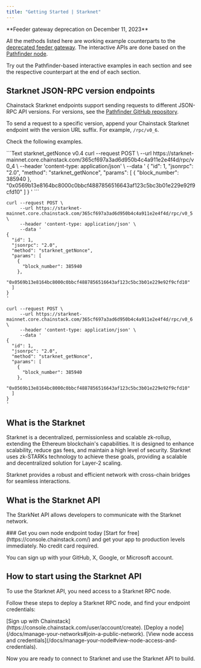 ---
title: "Getting Started | Starknet"
---

<Info>
  **Feeder gateway deprecation on December 11, 2023**

  All the methods listed here are working example counterparts to the [deprecated feeder gateway](https://community.starknet.io/t/feeder-gateway-deprecation/100233). The interactive APIs are done based on the [Pathfinder node](https://github.com/eqlabs/pathfinder).

  Try out the Pathfinder-based interactive examples in each section and see the respective counterpart at the end of each section.
</Info>

## Starknet JSON-RPC version endpoints

Chainstack Starknet endpoints support sending requests to different JSON-RPC API versions. For versions, see the [Pathfinder GitHub repository](https://github.com/eqlabs/pathfinder/tree/main#json-rpc-api).

To send a request to a specific version, append your Chainstack Starknet endpoint with the version URL suffix. For example, `/rpc/v0_6`.

Check the following examples.

<CodeGroup>
  ```Text starknet_getNonce v0.4
  curl --request POST \
       --url https://starknet-mainnet.core.chainstack.com/365cf697a3ad6d950b4c4a911e2e4f4d/rpc/v0_4 \
       --header 'content-type: application/json' \
       --data '
  {
    "id": 1,
    "jsonrpc": "2.0",
    "method": "starknet_getNonce",
    "params": [
      {
        "block_number": 385940
      },
      "0x0569b13e8164bc8000c0bbcf4887856516643af123c5bc3b01e229e92f9cfd10"
    ]
  }
  '
  ```

  ```Text starknet_getNonce v0.5
  curl --request POST \
       --url https://starknet-mainnet.core.chainstack.com/365cf697a3ad6d950b4c4a911e2e4f4d/rpc/v0_5 \
       --header 'content-type: application/json' \
       --data '
  {
    "id": 1,
    "jsonrpc": "2.0",
    "method": "starknet_getNonce",
    "params": [
      {
        "block_number": 385940
      },
      "0x0569b13e8164bc8000c0bbcf4887856516643af123c5bc3b01e229e92f9cfd10"
    ]
  }
  '
  ```

  ```Text starknet_getNonce v0.6
  curl --request POST \
       --url https://starknet-mainnet.core.chainstack.com/365cf697a3ad6d950b4c4a911e2e4f4d/rpc/v0_6 \
       --header 'content-type: application/json' \
       --data '
  {
    "id": 1,
    "jsonrpc": "2.0",
    "method": "starknet_getNonce",
    "params": [
      {
        "block_number": 385940
      },
      "0x0569b13e8164bc8000c0bbcf4887856516643af123c5bc3b01e229e92f9cfd10"
    ]
  }
  '
  ```
</CodeGroup>

## What is the Starknet

Starknet is a decentralized, permissionless and scalable zk-rollup, extending the Ethereum blockchain's capabilities. It is designed to enhance scalability, reduce gas fees, and maintain a high level of security. Starknet uses zk-STARKs technology to achieve these goals, providing a scalable and decentralized solution for Layer-2 scaling.

Starknet provides a robust and efficient network with cross-chain bridges for seamless interactions.

## What is the Starknet API

The StarkNet API allows developers to communicate with the Starknet network.

<Check>
  ### Get you own node endpoint today
  [Start for free](https://console.chainstack.com/) and get your app to production levels immediately. No credit card required.

  You can sign up with your GitHub, X, Google, or Microsoft account.
</Check>

## How to start using the Starknet API

To use the Starknet API, you need access to a Starknet RPC node.

Follow these steps to deploy a Starknet RPC node, and find your endpoint credentials:

<Steps>
<Step>
[Sign up with Chainstack](https://console.chainstack.com/user/account/create).
</Step>
<Step>
[Deploy a node](/docs/manage-your-networks#join-a-public-network).
</Step>
<Step>
[View node access and credentials](/docs/manage-your-node#view-node-access-and-credentials).
</Step>
</Steps>

Now you are ready to connect to Starknet and use the Starknet API to build.
